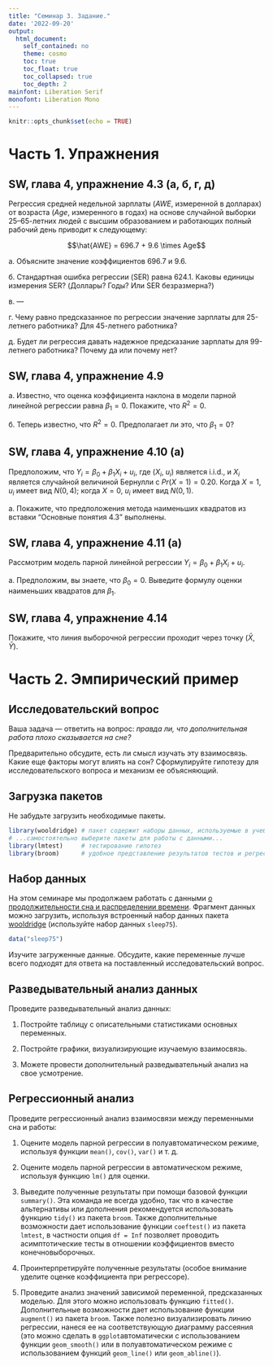 ```yaml
---
title: "Семинар 3. Задание."
date: '2022-09-20'
output:  
  html_document:  
    self_contained: no  
    theme: cosmo
    toc: true
    toc_float: true
    toc_collapsed: true
    toc_depth: 2
mainfont: Liberation Serif
monofont: Liberation Mono
---
```



```r
knitr::opts_chunk$set(echo = TRUE)
```

# Часть 1. Упражнения

## SW, глава 4, упражнение 4.3 (а, б, г, д)
Регрессия средней недельной зарплаты ($AWE$, измеренной в долларах) от возраста ($Age$, измеренного в годах) на основе случайной выборки 25–65-летних людей с высшим образованием и работающих полный рабочий день приводит к следующему:

$$\hat{AWE} =  696.7 + 9.6 \times Age$$

а. Объясните значение коэффициентов 696.7 и 9.6.

б. Стандартная ошибка регрессии (SER) равна 624.1. Каковы единицы измерения SER? (Доллары? Годы? Или SER безразмерна?)

в. ---

г. Чему равно предсказанное по регрессии значение зарплаты для 25-летнего работника? Для 45-летнего работника?

д. Будет ли регрессия давать надежное предсказание зарплаты для 99-летнего работника? Почему да или почему нет?

## SW, глава 4, упражнение 4.9
а. Известно, что оценка коэффициента наклона в модели парной линейной регрессии равна $\beta_1 = 0$. Покажите, что $R^2 = 0$.

б. Теперь известно, что $R^2 = 0$. Предполагает ли это, что $\beta_1 = 0$?

## SW, глава 4, упражнение 4.10 (а)
Предположим, что $Y_i = \beta_0 + \beta_1 X_i + u_i$, где ($X_i$, $u_i$) является i.i.d., и $X_i$ является случайной величиной Бернулли с $Pr(X = 1) = 0.20$. Когда $X = 1$, $u_i$ имеет вид $N(0, 4)$; когда $X = 0$, $u_i$ имеет вид $N(0,1)$.

а. Покажите, что предположения метода наименьших квадратов из вставки "Основные понятия 4.3" выполнены.

## SW, глава 4, упражнение 4.11 (а)
Рассмотрим модель парной линейной регрессии $Y_i = \beta_0 + \beta_1 X_i + u_i$.

а. Предположим, вы знаете, что $\beta_0 = 0$. Выведите формулу оценки наименьших квадратов для $\beta_1$.

## SW, глава 4, упражнение 4.14
Покажите, что линия выборочной регрессии проходит через точку $(\bar X, \bar Y)$.


# Часть 2. Эмпирический пример

## Исследовательский вопрос
Ваша задача --- ответить на вопрос: *правда ли, что дополнительная работа плохо сказывается на сне?*

Предварительно обсудите, есть ли смысл изучать эту взаимосвязь. Какие еще факторы могут влиять на сон? Сформулируйте гипотезу для исследовательского вопроса и механизм ее объясняющий.

## Загрузка пакетов

Не забудьте загрузить необходимые пакеты.

```r
library(wooldridge) # пакет содержит наборы данных, используемые в учебнике Wooldridge
# ...самостоятельно выберите пакеты для работы с данными...
library(lmtest)     # тестирование гипотез
library(broom)      # удобное представление результатов тестов и регрессий
```

## Набор данных

На этом семинаре мы продолжаем работать с данными [о продолжительности сна и распределении времени](https://www.rdocumentation.org/packages/wooldridge/versions/1.4-2/topics/sleep75). Фрагмент данных можно загрузить, используя встроенный набор данных пакета [wooldridge](https://www.rdocumentation.org/packages/wooldridge/versions/1.4-2) (используйте набор данных `sleep75`).

```r
data("sleep75")
```

Изучите загруженные данные. Обсудите, какие переменные лучше всего подходят для ответа на поставленный исследовательский вопрос.

## Разведывательный анализ данных

Проведите разведывательный анализ данных: 

1. Постройте таблицу с описательными статистиками основных переменных.

2. Постройте графики, визуализирующие изучаемую взаимосвязь.

3. Можете провести дополнительный разведывательный анализ на свое усмотрение.

## Регрессионный анализ

Проведите регрессионный анализ взаимосвязи между переменными сна и работы: 

1. Оцените модель парной регрессии в полуавтоматическом режиме, используя функции `mean()`, `cov()`, `var()` и т. д. 
2. Оцените модель парной регрессии в автоматическом режиме, используя функцию `lm()` для оценки. 

3. Выведите полученные результаты при помощи базовой функции `summary()`. Эта команда не всегда удобно, так что в качестве альтернативы или дополнения рекомендуется использовать функцию `tidy()` из пакета `broom`. Также дополнительные возможности дает использование функции `coeftest()` из пакета `lmtest`, в частности опция `df = Inf` позволяет проводить асимптотические тесты в отношении коэффициентов вместо конечновыборочных. 

3. Проинтерпретируйте полученные результаты (особое внимание уделите оценке коэффициента при регрессоре).

4. Проведите анализ значений зависимой переменной, предсказанных моделью. Для этого можно использовать функцию `fitted()`. Дополнительные возможности дает использование функции `augment()` из пакета `broom`. Также полезно визуализировать линию регрессии, нанеся ее на соответствующую диаграмму рассеяния (это можно сделать в `ggplot`автоматически с использованием функции `geom_smooth()` или в полуавтоматическом режиме с использованием функций `geom_line()` или `geom_abline()`). 
